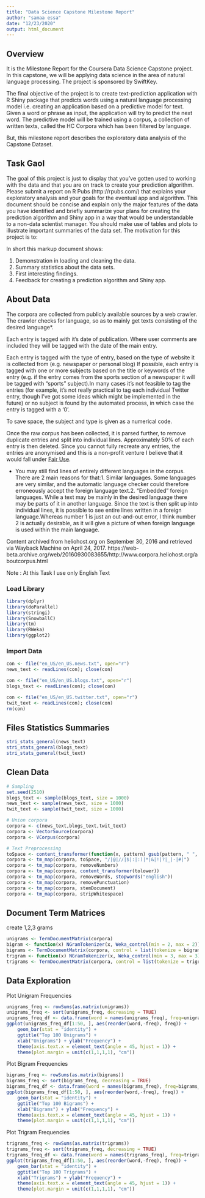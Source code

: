 ```yaml
---
title: "Data Science Capstone Milestone Report"
author: "samaa essa"
date: "12/23/2020"
output: html_document
---
```

## Overview

It is the Milestone Report for the Coursera Data Science Capstone project. In this capstone, we will be applying data science in the area of natural language processing. The project is sponsored by SwiftKey.

The final objective of the project is to create text-prediction application with R Shiny package that predicts words using a natural language processing model i.e. creating an application based on a predictive model for text. Given a word or phrase as input, the application will try to predict the next word. The predictive model will be trained using a corpus, a collection of written texts, called the HC Corpora which has been filtered by language.

But, this milestone report describes the exploratory data analysis of the Capstone Dataset.

## Task Gaol

The goal of this project is just to display that you’ve gotten used to working with the data and that you are on track to create your prediction algorithm. Please submit a report on R Pubs (http://rpubs.com/) that explains your exploratory analysis and your goals for the eventual app and algorithm. This document should be concise and explain only the major features of the data you have identified and briefly summarize your plans for creating the prediction algorithm and Shiny app in a way that would be understandable to a non-data scientist manager. You should make use of tables and plots to illustrate important summaries of the data set. The motivation for this project is to:

In short this markup document shows:

1. Demonstration in loading and cleaning the data.
2. Summary statistics about the data sets.
3. First interesting findings.
4. Feedback for creating a prediction algorithm and Shiny app.

## About Data

The corpora are collected from publicly available sources by a web crawler. The crawler checks for language, so as to mainly get texts consisting of the desired language*.

Each entry is tagged with it's date of publication. Where user comments are included they will be tagged with the date of the main entry.

Each entry is tagged with the type of entry, based on the type of website it is collected from (e.g. newspaper or personal blog) If possible, each entry is tagged with one or more subjects based on the title or keywords of the entry (e.g. if the entry comes from the sports section of a newspaper it will be tagged with "sports" subject).In many cases it's not feasible to tag the entries (for example, it's not really practical to tag each individual Twitter entry, though I've got some ideas which might be implemented in the future) or no subject is found by the automated process, in which case the entry is tagged with a '0'.

To save space, the subject and type is given as a numerical code.

Once the raw corpus has been collected, it is parsed further, to remove duplicate entries and split into individual lines. Approximately 50% of each entry is then deleted. Since you cannot fully recreate any entries, the entries are anonymised and this is a non-profit venture I believe that it would fall under [Fair Use](https://web-beta.archive.org/web/20160930083655/http://en.wikipedia.org/wiki/Fair_use).

* You may still find lines of entirely different languages in the corpus. There are 2 main reasons for that:1. Similar languages. Some languages are very similar, and the automatic language checker could therefore erroneously accept the foreign language text.2. "Embedded" foreign languages. While a text may be mainly in the desired language there may be parts of it in another language. Since the text is then split up into individual lines, it is possible to see entire lines written in a foreign language.Whereas number 1 is just an out-and-out error, I think number 2 is actually desirable, as it will give a picture of when foreign language is used within the main language.

Content archived from heliohost.org on September 30, 2016 and retrieved via Wayback Machine on April 24, 2017. https://web-beta.archive.org/web/20160930083655/http://www.corpora.heliohost.org/aboutcorpus.html 

Note : At this Task I use only English Text

### Load Library
```r
library(dplyr)
library(doParallel)
library(stringi)
library(SnowballC)
library(tm)
library(RWeka)
library(ggplot2)
```

### Import Data

```r
con <- file("en_US/en_US.news.txt", open="r")
news_text <- readLines(con); close(con)

con <- file("en_US/en_US.blogs.txt", open="r")
blogs_text <- readLines(con); close(con) 

con <- file("en_US/en_US.twitter.txt", open="r")
twit_text <- readLines(con); close(con)
rm(con)
```

## Files Statistics Summaries

```r
stri_stats_general(news_text)
stri_stats_general(blogs_text)
stri_stats_general(twit_text)

```


## Clean Data

```r
# Sampling
set.seed(2510)
blogs_text <- sample(blogs_text, size = 1000)
news_text <- sample(news_text, size = 1000)
twit_text <- sample(twit_text, size = 1000)

# Union corpora
corpora <- c(news_text,blogs_text,twit_text)
corpora <- VectorSource(corpora)
corpora <- VCorpus(corpora)

# Text Preprocessing 
toSpace <- content_transformer(function(x, pattern) gsub(pattern, " ", x))
corpora <- tm_map(corpora, toSpace, "/|@|//|$|:|:)|*|&|!|?|_|-|#|")
corpora <- tm_map(corpora, removeNumbers)
corpora <- tm_map(corpora, content_transformer(tolower))
corpora <- tm_map(corpora, removeWords, stopwords("english"))
corpora <- tm_map(corpora, removePunctuation)
corpora <- tm_map(corpora, stemDocument)
corpora <- tm_map(corpora, stripWhitespace)
```

## Document Term Matrices 

create 1,2,3 grams
```r
unigrams <- TermDocumentMatrix(corpora)
bigram <- function(x) NGramTokenizer(x, Weka_control(min = 2, max = 2))
bigrams <- TermDocumentMatrix(corpora, control = list(tokenize = bigram))
trigram <- function(x) NGramTokenizer(x, Weka_control(min = 3, max = 3))
trigrams <- TermDocumentMatrix(corpora, control = list(tokenize = trigram))
```

## Data Exploration

Plot Unigram Frequencies
```r
unigrams_freq <- rowSums(as.matrix(unigrams))
unigrams_freq <- sort(unigrams_freq, decreasing = TRUE)
unigrams_freq_df <- data.frame(word = names(unigrams_freq), freq=unigrams_freq)
ggplot(unigrams_freq_df[1:50, ], aes(reorder(word,-freq), freq)) +
    geom_bar(stat = "identity") +
    ggtitle("Top 100 Unigrams") +
    xlab("Unigrams") + ylab("Frequency") +
    theme(axis.text.x = element_text(angle = 45, hjust = 1)) +
    theme(plot.margin = unit(c(1,1,1,1), "cm"))
```

Plot Bigram Frequencies
```r
bigrams_freq <- rowSums(as.matrix(bigrams))
bigrams_freq <- sort(bigrams_freq, decreasing = TRUE)
bigrams_freq_df <- data.frame(word = names(bigrams_freq), freq=bigrams_freq)
ggplot(bigrams_freq_df[1:50, ], aes(reorder(word,-freq), freq)) +
    geom_bar(stat = "identity") +
    ggtitle("Top 100 Bigrams") +
    xlab("Bigrams") + ylab("Frequency") +
    theme(axis.text.x = element_text(angle = 45, hjust = 1)) +
    theme(plot.margin = unit(c(1,1,1,1), "cm"))
```

Plot Trigram Frequencies
```r
trigrams_freq <- rowSums(as.matrix(trigrams))
trigrams_freq <- sort(trigrams_freq, decreasing = TRUE)
trigrams_freq_df <- data.frame(word = names(trigrams_freq), freq=trigrams_freq)
ggplot(trigrams_freq_df[1:50, ], aes(reorder(word,-freq), freq)) +
    geom_bar(stat = "identity") +
    ggtitle("Top 100 Trigrams") +
    xlab("Trigrams") + ylab("Frequency") +
    theme(axis.text.x = element_text(angle = 45, hjust = 1)) +
    theme(plot.margin = unit(c(1,1,1,1), "cm"))
```


